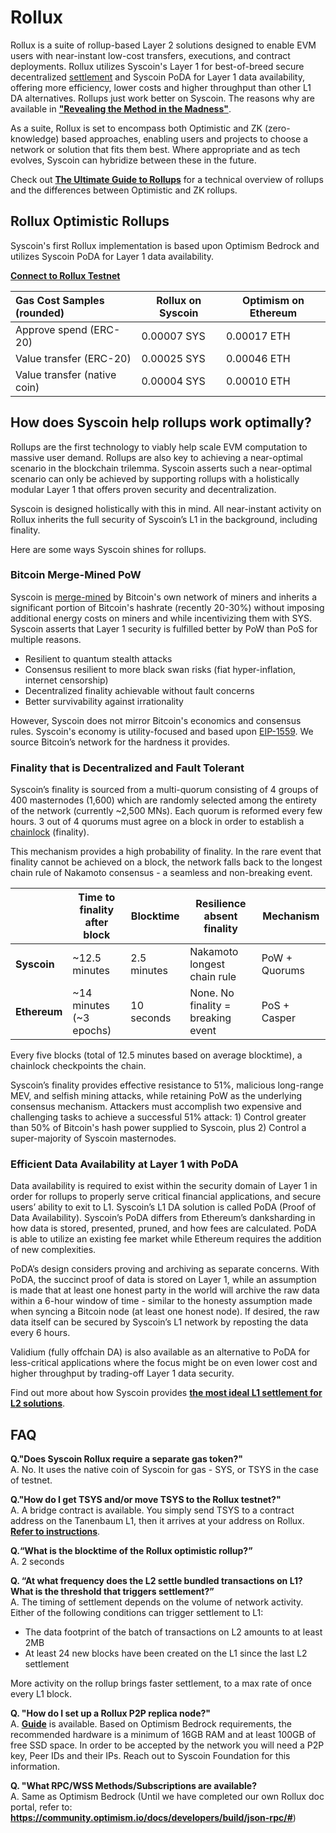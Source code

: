 
# Rollux

Rollux is a suite of rollup-based Layer 2 solutions designed to enable EVM users with near-instant low-cost transfers, executions, and contract deployments. Rollux utilizes Syscoin's Layer 1 for best-of-breed secure decentralized [settlement](/docs/intro/syscoin-what#settlement-layer) and Syscoin PoDA for Layer 1 data availability, offering more efficiency, lower costs and higher throughput than other L1 DA alternatives.  Rollups just work better on Syscoin. The reasons why are available in **["Revealing the Method in the Madness"](https://syscoin.org/news/revealing-the-method-in-the-madness)**.

As a suite, Rollux is set to encompass both Optimistic and ZK (zero-knowledge) based approaches, enabling users and projects to choose a network or solution that fits them best. Where appropriate and as tech evolves, Syscoin can hybridize between these in the future.

Check out **[The Ultimate Guide to Rollups](https://jsidhu.medium.com/the-ultimate-guide-to-rollups-f8c075571770)** for a technical overview of rollups and the differences between Optimistic and ZK rollups.

## Rollux Optimistic Rollups

Syscoin's first Rollux implementation is based upon Optimism Bedrock and utilizes Syscoin PoDA for Layer 1 data availability.

**[Connect to Rollux Testnet](/docs/guides/rollux/metamask)**



| Gas Cost Samples (rounded)                   | Rollux on Syscoin       | Optimism on Ethereum     |
| :--------------------------------------------|-------------------------|--------------------------|
|Approve spend (ERC-20)                        |0.00007 SYS              |0.00017 ETH               |
|Value transfer (ERC-20)                       |0.00025 SYS              |0.00046 ETH               |
|Value transfer (native coin)                  |0.00004 SYS              |0.00010 ETH               |


## How does Syscoin help rollups work optimally?

Rollups are the first technology to viably help scale EVM computation to massive user demand. Rollups are also key to achieving a near-optimal scenario in the blockchain trilemma. Syscoin asserts such a near-optimal scenario can only be achieved by supporting rollups with a holistically modular Layer 1 that offers proven security and decentralization.

Syscoin is designed holistically with this in mind. All near-instant activity on Rollux inherits the full security of Syscoin’s L1 in the background, including finality.

Here are some ways Syscoin shines for rollups.

### Bitcoin Merge-Mined PoW
Syscoin is [merge-mined](/docs/tech/merged-mining) by Bitcoin's own network of miners and inherits a significant portion of Bitcoin's hashrate (recently 20-30%) without imposing additional energy costs on miners and while incentivizing them with SYS. Syscoin asserts that Layer 1 security is fulfilled better by PoW than PoS for multiple reasons.

- Resilient to quantum stealth attacks
- Consensus resilient to more black swan risks (fiat hyper-inflation, internet censorship)
- Decentralized finality achievable without fault concerns
- Better survivability against irrationality

However, Syscoin does not mirror Bitcoin's economics and consensus rules. Syscoin's economy is utility-focused and based upon [EIP-1559](https://eips.ethereum.org/EIPS/eip-1559). We source Bitcoin’s network for the hardness it provides. 

### Finality that is Decentralized and Fault Tolerant
Syscoin’s finality is sourced from a multi-quorum consisting of 4 groups of 400 masternodes (1,600) which are randomly selected among the entirety of the network (currently ~2,500 MNs). Each quorum is reformed every few hours. 3 out of 4 quorums must agree on a block in order to establish a [chainlock](/docs/tech/chainlocks) (finality).

This mechanism provides a high probability of finality. In the rare event that finality cannot be achieved on a block, the network falls back to the longest chain rule of Nakamoto consensus - a seamless and non-breaking event.

|             |Time to finality after block|Blocktime   |Resilience absent finality        |Mechanism     |
| :-----------|----------------------------|------------|----------------------------------|--------------|
|**Syscoin**  |~12.5 minutes               |2.5 minutes |Nakamoto longest chain rule       |PoW + Quorums |
|**Ethereum** |~14 minutes (~3 epochs)     |10 seconds  |None. No finality = breaking event|PoS + Casper  |


Every five blocks (total of 12.5 minutes based on average blocktime), a chainlock checkpoints the chain.

Syscoin’s finality provides effective resistance to 51%, malicious long-range MEV, and selfish mining attacks, while retaining PoW as the underlying consensus mechanism. Attackers must accomplish two expensive and challenging tasks to achieve a successful 51% attack: 1) Control greater than 50% of Bitcoin's hash power supplied to Syscoin, plus 2) Control a super-majority of Syscoin masternodes.

### Efficient Data Availability at Layer 1 with PoDA
Data availability is required to exist within the security domain of Layer 1 in order for rollups to properly serve critical financial applications, and secure users’ ability to exit to L1. Syscoin’s L1 DA solution is called PoDA (Proof of Data Availability). Syscoin’s PoDA differs from Ethereum’s danksharding in how data is stored, presented, pruned, and how fees are calculated. PoDA is able to utilize an existing fee market while Ethereum requires the addition of new complexities.

PoDA’s design considers proving and archiving as separate concerns. With PoDA, the succinct proof of data is stored on Layer 1, while an assumption is made that at least one honest party in the world will archive the raw data within a 6-hour window of time - similar to the honesty assumption made when syncing a Bitcoin node (at least one honest node). If desired, the raw data itself can be secured by Syscoin’s L1 network by reposting the data every 6 hours.

Validium (fully offchain DA) is also available as an alternative to PoDA for less-critical applications where the focus might be on even lower cost and higher throughput by trading-off Layer 1 data security.




Find out more about how Syscoin provides **[the most ideal L1 settlement for L2 solutions](https://jsidhu.medium.com/why-syscoin-is-the-ideal-layer-1-3ff690a7ef5f)**.


## FAQ

**Q."Does Syscoin Rollux require a separate gas token?"**   
A. No. It uses the native coin of Syscoin for gas - SYS, or TSYS in the case of testnet.


**Q."How do I get TSYS and/or move TSYS to the Rollux testnet?"**   
A. A bridge contract is available. You simply send TSYS to a contract address on the Tanenbaum L1, then it arrives at your address on Rollux. **[Refer to instructions](/docs/guides/rollux/metamask#how-to-get-tsys)**.


**Q.“What is the blocktime of the Rollux optimistic rollup?”**  
A. 2 seconds


**Q. “At what frequency does the L2 settle bundled transactions on L1? What is the threshold that triggers settlement?”**   
A. The timing of settlement depends on the volume of network activity.  
Either of the following conditions can trigger settlement to L1:  

   - The data footprint of the batch of transactions on L2 amounts to at least 2MB  
   - At least 24 new blocks have been created on the L1 since the last L2 settlement  
    
More activity on the rollup brings faster settlement, to a max rate of once every L1 block.


**Q. "How do I set up a Rollux P2P replica node?"**  
A. **[Guide](https://github.com/sidhujag/optimism/blob/develop/ops-bedrock/P2P.md)** is available. Based on Optimism Bedrock requirements, the recommended hardware is a minimum of 16GB RAM and at least 100GB of free SSD space. In order to be accepted by the network you will need a P2P key, Peer IDs and their IPs. Reach out to Syscoin Foundation for this information.


**Q. "What RPC/WSS Methods/Subscriptions are available?**  
A. Same as Optimism Bedrock (Until we have completed our own Rollux doc portal, refer to: **https://community.optimism.io/docs/developers/build/json-rpc/#**)
